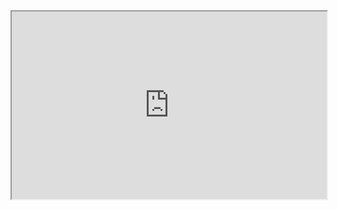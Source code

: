 <iframe
  src="https://app.dashcam.io/replay/6866b2954d2d2a81b558b8e2?share=6SP7VgRgvM2RwGk7prMw&embed=true&timestamp=90000&playbackRate=5"
  width="100%"
  height="300"
/>
